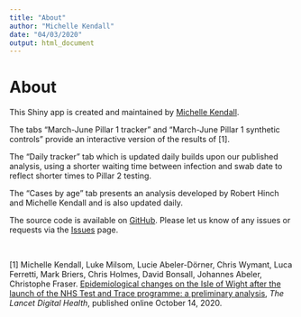 ```yaml
---
title: "About"
author: "Michelle Kendall"
date: "04/03/2020"
output: html_document
---
```


<!-- NB you need to perform
     library(knitr)
     knit(about.Rmd)
     to create the md file
     to be used in the shiny app -->
    
# About

This Shiny app is created and maintained by <a href="https://michellekendall.github.io/" target="_blank">Michelle Kendall</a>. 

The tabs "March-June Pillar 1 tracker" and "March-June Pillar 1 synthetic controls" provide an interactive version of the results of [1].

The "Daily tracker" tab which is updated daily builds upon our published analysis, using a shorter waiting time between infection and swab date to reflect shorter times to Pillar 2 testing.

The "Cases by age" tab presents an analysis developed by Robert Hinch and Michelle Kendall and is also updated daily.

The source code is available on [GitHub](https://github.com/BDI-pathogens/LocalCovidTracker). 
Please let us know of any issues or requests via the [Issues](https://github.com/BDI-pathogens/LocalCovidTracker/issues) page.

<br>

[1] Michelle Kendall, Luke Milsom, Lucie Abeler-Dörner, Chris Wymant, Luca Ferretti, Mark Briers, Chris Holmes, David Bonsall, Johannes Abeler, Christophe Fraser. <a href="http://www.thelancet.com/journals/landig/article/PIIS2589-7500(20)30241-7/fulltext" target="_blank">  Epidemiological changes on the Isle of Wight after the launch of the NHS Test and Trace programme: a preliminary analysis</a>, <i>The Lancet Digital Health</i>, published online October 14, 2020.




